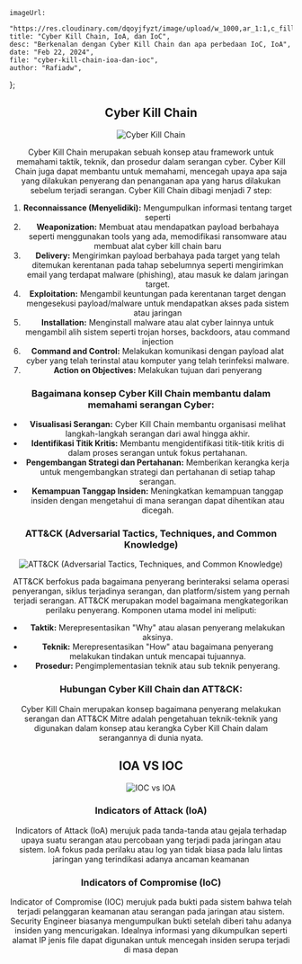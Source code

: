     imageUrl:
        "https://res.cloudinary.com/dqoyjfyzt/image/upload/w_1000,ar_1:1,c_fill,g_auto,e_art:hokusai/v1708614312/B14858_04_01_aqseo8.png",
    title: "Cyber Kill Chain, IoA, dan IoC",
    desc: "Berkenalan dengan Cyber Kill Chain dan apa perbedaan IoC, IoA",
    date: "Feb 22, 2024",
    file: "cyber-kill-chain-ioa-dan-ioc",
    author: "Rafiadw",
};

<Header author={metaBlog.author} date={metaBlog.date} />

## Cyber Kill Chain

<Image
    src="https://res.cloudinary.com/dqoyjfyzt/image/upload/v1708613826/Cyber-Kill-Chain-6_q65n3t.png"
    alt="Cyber Kill Chain"
/>

Cyber Kill Chain merupakan sebuah konsep atau framework untuk memahami taktik, teknik, dan prosedur dalam serangan cyber. Cyber Kill Chain juga dapat membantu untuk memahami, mencegah upaya apa saja yang dilakukan penyerang dan penanganan apa yang harus dilakukan sebelum terjadi serangan. Cyber Kill Chain dibagi menjadi 7 step:

1. **Reconnaissance (Menyelidiki):** Mengumpulkan informasi tentang target seperti
2. **Weaponization:** Membuat atau mendapatkan payload berbahaya seperti menggunakan tools yang ada, memodifikasi ransomware atau membuat alat cyber kill chain baru
3. **Delivery:** Mengirimkan payload berbahaya pada target yang telah ditemukan kerentanan pada tahap sebelumnya seperti mengirimkan email yang terdapat malware (phishing), atau masuk ke dalam jaringan target.
4. **Exploitation:** Mengambil keuntungan pada kerentanan target dengan mengesekusi payload/malware untuk mendapatkan akses pada sistem atau jaringan
5. **Installation:** Menginstall malware atau alat cyber lainnya untuk mengambil alih sistem seperti trojan horses, backdoors, atau command injection
6. **Command and Control:** Melakukan komunikasi dengan payload alat cyber yang telah terinstal atau komputer yang telah terinfeksi malware.
7. **Action on Objectives:** Melakukan tujuan dari penyerang

### Bagaimana konsep Cyber Kill Chain membantu dalam memahami serangan Cyber:

-   **Visualisasi Serangan:** Cyber Kill Chain membantu organisasi melihat langkah-langkah serangan dari awal hingga akhir.
-   **Identifikasi Titik Kritis:** Membantu mengidentifikasi titik-titik kritis di dalam proses serangan untuk fokus pertahanan.
-   **Pengembangan Strategi dan Pertahanan:** Memberikan kerangka kerja untuk mengembangkan strategi dan pertahanan di setiap tahap serangan.
-   **Kemampuan Tanggap Insiden:** Meningkatkan kemampuan tanggap insiden dengan mengetahui di mana serangan dapat dihentikan atau dicegah.

### ATT&CK (Adversarial Tactics, Techniques, and Common Knowledge)

<Image
    src="https://res.cloudinary.com/dqoyjfyzt/image/upload/v1708613786/Screenshot_from_2024-02-22_21-19-55_eytuaz.png"
    alt="ATT&CK (Adversarial Tactics, Techniques, and Common Knowledge)"
/>

ATT&CK berfokus pada bagaimana penyerang berinteraksi selama operasi penyerangan, siklus terjadinya serangan, dan platform/sistem yang pernah terjadi serangan. ATT&CK merupakan model bagaimana mengkategorikan perilaku penyerang. Komponen utama model ini meliputi:

-   **Taktik:** Merepresentasikan "Why" atau alasan penyerang melakukan aksinya.
-   **Teknik:** Merepresentasikan "How" atau bagaimana penyerang melakukan tindakan untuk mencapai tujuannya.
-   **Prosedur:** Pengimplementasian teknik atau sub teknik penyerang.

### Hubungan Cyber Kill Chain dan ATT&CK:

Cyber Kill Chain merupakan konsep bagaimana penyerang melakukan serangan dan ATT&CK Mitre adalah pengetahuan teknik-teknik yang digunakan dalam konsep atau kerangka Cyber Kill Chain dalam serangannya di dunia nyata.

## IOA VS IOC

<Image
    src="https://res.cloudinary.com/dqoyjfyzt/image/upload/v1708613824/IOAvIOC-1-768x579_fqagf4.jpg"
    alt="IOC vs IOA"
/>

### Indicators of Attack (IoA)

Indicators of Attack (IoA) merujuk pada tanda-tanda atau gejala terhadap upaya suatu serangan atau percobaan yang terjadi pada jaringan atau sistem. IoA fokus pada perilaku atau log yan tidak biasa pada lalu lintas jaringan yang terindikasi adanya ancaman keamanan

### Indicators of Compromise (IoC)

Indicator of Compromise (IOC) merujuk pada bukti pada sistem bahwa telah terjadi pelanggaran keamanan atau serangan pada jaringan atau sistem. Security Engineer biasanya mengumpulkan bukti setelah diberi tahu adanya insiden yang mencurigakan. Idealnya informasi yang dikumpulkan seperti alamat IP jenis file dapat digunakan untuk mencegah insiden serupa terjadi di masa depan
